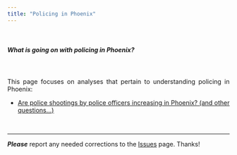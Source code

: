 ```yaml
---
title: "Policing in Phoenix"
---
```


<br>

##### *What is going on with policing in Phoenix?*

<br>

<div style="text-align: justify;">

This page focuses on analyses that pertain to understanding policing in Phoenix:  

  * [Are police shootings by police officers increasing in Phoenix? (and other questions...)](https://jacobtnyoung.github.io/OpenCrimPhx/police-shootings.html)

</div>

<br>

----

***Please*** report any needed corrections to the [Issues](https://github.com/jacobtnyoung/OpenCrimPhx/issues/new) page. Thanks!

<br>